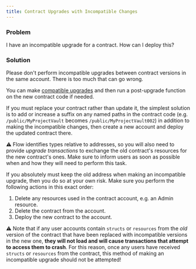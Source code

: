 ```yaml
---
title: Contract Upgrades with Incompatible Changes
---
```


### Problem

I have an incompatible upgrade for a contract. How can I deploy this?

### Solution

Please don't perform incompatible upgrades between contract versions in the same account.
There is too much that can go wrong.

You can make [compatible upgrades](language/contract-updatability) and then run a post-upgrade function on the new contract code if needed.

If you must replace your contract rather than update it,
the simplest solution is to add or increase a suffix on any named paths in the contract code
(e.g. `/public/MyProjectVault` becomes `/public/MyProjectVault002`) in addition to making the incompatible changes,
then create a new account and deploy the updated contract there.

⚠️ Flow identifies types relative to addresses, so you will also need to provide _upgrade transactions_ to exchange the old contract's resources for the new contract's ones. Make sure to inform users as soon as possible when and how they will need to perform this task.

If you absolutely must keep the old address when making an incompatible upgrade, then you do so at your own risk. Make sure you perform the following actions in this exact order:

1. Delete any resources used in the contract account, e.g. an Admin resource.
2. Delete the contract from the account.
3. Deploy the new contract to the account.

⚠️ Note that if any user accounts contain `structs` or `resources` from the _old_ version of the contract that have been replaced with incompatible versions in the new one, **they will not load and will cause transactions that attempt to access them to crash**. For this reason, once any users have received `structs` or `resources` from the contract, this method of making an incompatible upgrade should not be attempted!
